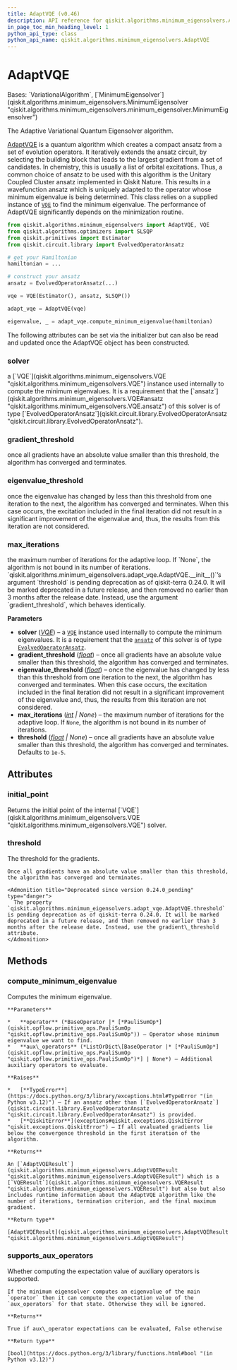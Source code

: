 ```yaml
---
title: AdaptVQE (v0.46)
description: API reference for qiskit.algorithms.minimum_eigensolvers.AdaptVQE in qiskit v0.46
in_page_toc_min_heading_level: 1
python_api_type: class
python_api_name: qiskit.algorithms.minimum_eigensolvers.AdaptVQE
---
```


# AdaptVQE

<Class id="qiskit.algorithms.minimum_eigensolvers.AdaptVQE" isDedicatedPage={true} github="https://github.com/qiskit/qiskit/tree/stable/0.46/qiskit/algorithms/minimum_eigensolvers/adapt_vqe.py" signature="qiskit.algorithms.minimum_eigensolvers.AdaptVQE(solver, *, gradient_threshold=1e-05, eigenvalue_threshold=1e-05, max_iterations=None, threshold=None)" modifiers="class">
  Bases: `VariationalAlgorithm`, [`MinimumEigensolver`](qiskit.algorithms.minimum_eigensolvers.MinimumEigensolver "qiskit.algorithms.minimum_eigensolvers.minimum_eigensolver.MinimumEigensolver")

  The Adaptive Variational Quantum Eigensolver algorithm.

  [AdaptVQE](https://arxiv.org/abs/1812.11173) is a quantum algorithm which creates a compact ansatz from a set of evolution operators. It iteratively extends the ansatz circuit, by selecting the building block that leads to the largest gradient from a set of candidates. In chemistry, this is usually a list of orbital excitations. Thus, a common choice of ansatz to be used with this algorithm is the Unitary Coupled Cluster ansatz implemented in Qiskit Nature. This results in a wavefunction ansatz which is uniquely adapted to the operator whose minimum eigenvalue is being determined. This class relies on a supplied instance of [`VQE`](qiskit.algorithms.minimum_eigensolvers.VQE "qiskit.algorithms.minimum_eigensolvers.VQE") to find the minimum eigenvalue. The performance of AdaptVQE significantly depends on the minimization routine.

  ```python
  from qiskit.algorithms.minimum_eigensolvers import AdaptVQE, VQE
  from qiskit.algorithms.optimizers import SLSQP
  from qiskit.primitives import Estimator
  from qiskit.circuit.library import EvolvedOperatorAnsatz

  # get your Hamiltonian
  hamiltonian = ...

  # construct your ansatz
  ansatz = EvolvedOperatorAnsatz(...)

  vqe = VQE(Estimator(), ansatz, SLSQP())

  adapt_vqe = AdaptVQE(vqe)

  eigenvalue, _ = adapt_vqe.compute_minimum_eigenvalue(hamiltonian)
  ```

  The following attributes can be set via the initializer but can also be read and updated once the AdaptVQE object has been constructed.

  ### solver

  <Attribute id="qiskit.algorithms.minimum_eigensolvers.AdaptVQE.solver">
    a [`VQE`](qiskit.algorithms.minimum_eigensolvers.VQE "qiskit.algorithms.minimum_eigensolvers.VQE") instance used internally to compute the minimum eigenvalues. It is a requirement that the [`ansatz`](qiskit.algorithms.minimum_eigensolvers.VQE#ansatz "qiskit.algorithms.minimum_eigensolvers.VQE.ansatz") of this solver is of type [`EvolvedOperatorAnsatz`](qiskit.circuit.library.EvolvedOperatorAnsatz "qiskit.circuit.library.EvolvedOperatorAnsatz").
  </Attribute>

  ### gradient\_threshold

  <Attribute id="qiskit.algorithms.minimum_eigensolvers.AdaptVQE.gradient_threshold">
    once all gradients have an absolute value smaller than this threshold, the algorithm has converged and terminates.
  </Attribute>

  ### eigenvalue\_threshold

  <Attribute id="qiskit.algorithms.minimum_eigensolvers.AdaptVQE.eigenvalue_threshold">
    once the eigenvalue has changed by less than this threshold from one iteration to the next, the algorithm has converged and terminates. When this case occurs, the excitation included in the final iteration did not result in a significant improvement of the eigenvalue and, thus, the results from this iteration are not considered.
  </Attribute>

  ### max\_iterations

  <Attribute id="qiskit.algorithms.minimum_eigensolvers.AdaptVQE.max_iterations">
    the maximum number of iterations for the adaptive loop. If `None`, the algorithm is not bound in its number of iterations.
  </Attribute>

  <Admonition title="Deprecated since version 0.24.0_pending" type="danger">
    `qiskit.algorithms.minimum_eigensolvers.adapt_vqe.AdaptVQE.__init__()`’s argument `threshold` is pending deprecation as of qiskit-terra 0.24.0. It will be marked deprecated in a future release, and then removed no earlier than 3 months after the release date. Instead, use the argument `gradient_threshold`, which behaves identically.
  </Admonition>

  **Parameters**

  *   **solver** ([*VQE*](qiskit.algorithms.minimum_eigensolvers.VQE "qiskit.algorithms.minimum_eigensolvers.VQE")) – a [`VQE`](qiskit.algorithms.minimum_eigensolvers.VQE "qiskit.algorithms.minimum_eigensolvers.VQE") instance used internally to compute the minimum eigenvalues. It is a requirement that the [`ansatz`](qiskit.algorithms.minimum_eigensolvers.VQE#ansatz "qiskit.algorithms.minimum_eigensolvers.VQE.ansatz") of this solver is of type [`EvolvedOperatorAnsatz`](qiskit.circuit.library.EvolvedOperatorAnsatz "qiskit.circuit.library.EvolvedOperatorAnsatz").
  *   **gradient\_threshold** ([*float*](https://docs.python.org/3/library/functions.html#float "(in Python v3.12)")) – once all gradients have an absolute value smaller than this threshold, the algorithm has converged and terminates.
  *   **eigenvalue\_threshold** ([*float*](https://docs.python.org/3/library/functions.html#float "(in Python v3.12)")) – once the eigenvalue has changed by less than this threshold from one iteration to the next, the algorithm has converged and terminates. When this case occurs, the excitation included in the final iteration did not result in a significant improvement of the eigenvalue and, thus, the results from this iteration are not considered.
  *   **max\_iterations** ([*int*](https://docs.python.org/3/library/functions.html#int "(in Python v3.12)") *| None*) – the maximum number of iterations for the adaptive loop. If `None`, the algorithm is not bound in its number of iterations.
  *   **threshold** ([*float*](https://docs.python.org/3/library/functions.html#float "(in Python v3.12)") *| None*) – once all gradients have an absolute value smaller than this threshold, the algorithm has converged and terminates. Defaults to `1e-5`.

  ## Attributes

  ### initial\_point

  <Attribute id="qiskit.algorithms.minimum_eigensolvers.AdaptVQE.initial_point">
    Returns the initial point of the internal [`VQE`](qiskit.algorithms.minimum_eigensolvers.VQE "qiskit.algorithms.minimum_eigensolvers.VQE") solver.
  </Attribute>

  ### threshold

  <Attribute id="qiskit.algorithms.minimum_eigensolvers.AdaptVQE.threshold">
    The threshold for the gradients.

    Once all gradients have an absolute value smaller than this threshold, the algorithm has converged and terminates.

    <Admonition title="Deprecated since version 0.24.0_pending" type="danger">
      The property `qiskit.algorithms.minimum_eigensolvers.adapt_vqe.AdaptVQE.threshold` is pending deprecation as of qiskit-terra 0.24.0. It will be marked deprecated in a future release, and then removed no earlier than 3 months after the release date. Instead, use the gradient\_threshold attribute.
    </Admonition>
  </Attribute>

  ## Methods

  ### compute\_minimum\_eigenvalue

  <Function id="qiskit.algorithms.minimum_eigensolvers.AdaptVQE.compute_minimum_eigenvalue" signature="compute_minimum_eigenvalue(operator, aux_operators=None)">
    Computes the minimum eigenvalue.

    **Parameters**

    *   **operator** (*BaseOperator |* [*PauliSumOp*](qiskit.opflow.primitive_ops.PauliSumOp "qiskit.opflow.primitive_ops.PauliSumOp")) – Operator whose minimum eigenvalue we want to find.
    *   **aux\_operators** (*ListOrDict\[BaseOperator |* [*PauliSumOp*](qiskit.opflow.primitive_ops.PauliSumOp "qiskit.opflow.primitive_ops.PauliSumOp")*] | None*) – Additional auxiliary operators to evaluate.

    **Raises**

    *   [**TypeError**](https://docs.python.org/3/library/exceptions.html#TypeError "(in Python v3.12)") – If an ansatz other than [`EvolvedOperatorAnsatz`](qiskit.circuit.library.EvolvedOperatorAnsatz "qiskit.circuit.library.EvolvedOperatorAnsatz") is provided.
    *   [**QiskitError**](exceptions#qiskit.exceptions.QiskitError "qiskit.exceptions.QiskitError") – If all evaluated gradients lie below the convergence threshold in the first iteration of the algorithm.

    **Returns**

    An [`AdaptVQEResult`](qiskit.algorithms.minimum_eigensolvers.AdaptVQEResult "qiskit.algorithms.minimum_eigensolvers.AdaptVQEResult") which is a [`VQEResult`](qiskit.algorithms.minimum_eigensolvers.VQEResult "qiskit.algorithms.minimum_eigensolvers.VQEResult") but also but also includes runtime information about the AdaptVQE algorithm like the number of iterations, termination criterion, and the final maximum gradient.

    **Return type**

    [AdaptVQEResult](qiskit.algorithms.minimum_eigensolvers.AdaptVQEResult "qiskit.algorithms.minimum_eigensolvers.AdaptVQEResult")
  </Function>

  ### supports\_aux\_operators

  <Function id="qiskit.algorithms.minimum_eigensolvers.AdaptVQE.supports_aux_operators" signature="supports_aux_operators()" modifiers="classmethod">
    Whether computing the expectation value of auxiliary operators is supported.

    If the minimum eigensolver computes an eigenvalue of the main `operator` then it can compute the expectation value of the `aux_operators` for that state. Otherwise they will be ignored.

    **Returns**

    True if aux\_operator expectations can be evaluated, False otherwise

    **Return type**

    [bool](https://docs.python.org/3/library/functions.html#bool "(in Python v3.12)")
  </Function>
</Class>

